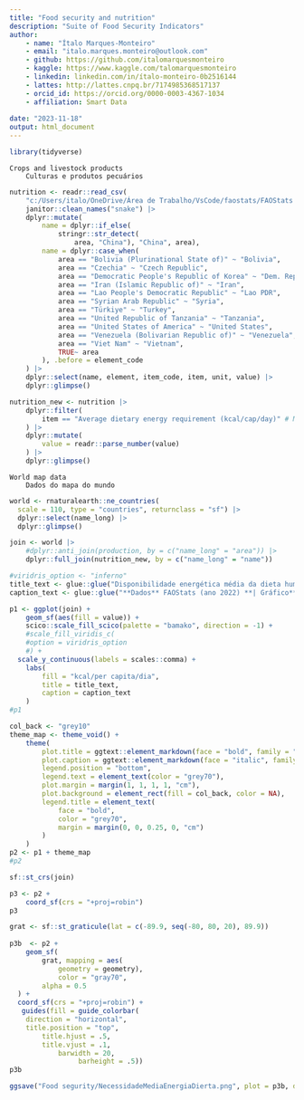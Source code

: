 ```yaml
---
title: "Food security and nutrition"
description: "Suite of Food Security Indicators"
author: 
    - name: "Ítalo Marques-Monteiro"
    - email: "italo.marques.monteiro@outlook.com"
    - github: https://github.com/italomarquesmonteiro
    - kaggle: https://www.kaggle.com/talomarquesmonteiro
    - linkedin: linkedin.com/in/ítalo-monteiro-0b2516144
    - lattes: http://lattes.cnpq.br/7174985368517137
    - orcid_id: https://orcid.org/0000-0003-4367-1034
    - affiliation: Smart Data  
        
date: "2023-11-18"
output: html_document
---
```



```r
library(tidyverse)
```

    Crops and livestock products
        Culturas e produtos pecuários
```r
nutrition <- readr::read_csv(
    "c:/Users/italo/OneDrive/Área de Trabalho/VsCode/faostats/FAOStats Suite of Food Security Indicators.csv") |> # nolint
    janitor::clean_names("snake") |>
    dplyr::mutate(
        name = dplyr::if_else(
            stringr::str_detect(
                area, "China"), "China", area),
        name = dplyr::case_when(
            area == "Bolivia (Plurinational State of)" ~ "Bolivia",
            area == "Czechia" ~ "Czech Republic",
            area == "Democratic People's Republic of Korea" ~ "Dem. Rep. Korea",
            area == "Iran (Islamic Republic of)" ~ "Iran",
            area == "Lao People's Democratic Republic" ~ "Lao PDR",
            area == "Syrian Arab Republic" ~ "Syria",
            area == "Türkiye" ~ "Turkey",
            area == "United Republic of Tanzania" ~ "Tanzania",
            area == "United States of America" ~ "United States",
            area == "Venezuela (Bolivarian Republic of)" ~ "Venezuela",
            area == "Viet Nam" ~ "Vietnam",
            TRUE~ area
        ), .before = element_code
    ) |>
    dplyr::select(name, element, item_code, item, unit, value) |>
    dplyr::glimpse()
```

```r
nutrition_new <- nutrition |>
    dplyr::filter(
        item == "Average dietary energy requirement (kcal/cap/day)" # Minimum dietary energy requirement (kcal/cap/day)
    ) |>
    dplyr::mutate(
        value = readr::parse_number(value)
    ) |>
    dplyr::glimpse()
```


    World map data
        Dados do mapa do mundo
```r
world <- rnaturalearth::ne_countries(
  scale = 110, type = "countries", returnclass = "sf") |>
  dplyr::select(name_long) |>
  dplyr::glimpse()
```


```r
join <- world |>
    #dplyr::anti_join(production, by = c("name_long" = "area")) |>
    dplyr::full_join(nutrition_new, by = c("name_long" = "name")) 
```



```r
#viridris_option <- "inferno"
title_text <- glue::glue("Disponibilidade energética média da dieta humana")
caption_text <- glue::glue("**Dados** FAOStats (ano 2022) **| Gráfico** Ítalo Monteiro") # nolint

p1 <- ggplot(join) +
    geom_sf(aes(fill = value)) +
    scico::scale_fill_scico(palette = "bamako", direction = -1) +
    #scale_fill_viridis_c(
    #option = viridris_option
    #) +
  scale_y_continuous(labels = scales::comma) +
    labs(
        fill = "kcal/per capita/dia",
        title = title_text,
        caption = caption_text
    )
#p1
```


```r
col_back <- "grey10"
theme_map <- theme_void() +
    theme(
        plot.title = ggtext::element_markdown(face = "bold", family = "Source Sans Pro", size = 24, hjust = 0.5, color = "grey70",),  #nolint
        plot.caption = ggtext::element_markdown(face = "italic", family = "Fira Sans Pro", size = 12, color = "grey70"), # nolint
        legend.position = "bottom",
        legend.text = element_text(color = "grey70"),
        plot.margin = margin(1, 1, 1, 1, "cm"),
        plot.background = element_rect(fill = col_back, color = NA),
        legend.title = element_text(
            face = "bold",
            color = "grey70",
            margin = margin(0, 0, 0.25, 0, "cm")
        )
    )
p2 <- p1 + theme_map
#p2
```


```r
sf::st_crs(join)
```

```r
p3 <- p2 +
    coord_sf(crs = "+proj=robin")
p3
```


```r
grat <- sf::st_graticule(lat = c(-89.9, seq(-80, 80, 20), 89.9))
 
p3b  <- p2 + 
    geom_sf(
        grat, mapping = aes(
            geometry = geometry),
            color = "gray70", 
        alpha = 0.5
  ) +
  coord_sf(crs = "+proj=robin") +
   guides(fill = guide_colorbar(
    direction = "horizontal",
    title.position = "top",
        title.hjust = .5,
        title.vjust = .1,
            barwidth = 20,
                 barheight = .5))
p3b
```


```r
ggsave("Food segurity/NecessidadeMediaEnergiaDierta.png", plot = p3b, dpi = 600)
```